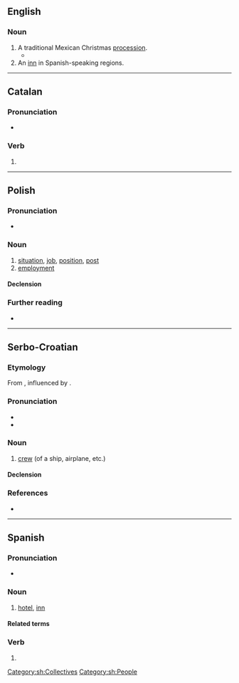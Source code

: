 {{also|pošada}}
==English==

===Noun===
{{en-noun}}

# A traditional Mexican Christmas [[procession]].
#* {{quote-journal|en|2008|December 24|Judith Lerner|A chef's menu stirs Christmas memories|Berkshire Eagle|url=http://www.berkshireeagle.com/ci_11301413
|passage=They make a '''posada''' for the kids over there.}}
# An [[inn]] in Spanish-speaking regions.

----

==Catalan==

===Pronunciation===
* {{ca-IPA}}

===Verb===
{{head|ca|past participle|g=f-s}}

# {{ca-verb form of|g=f|m=ptc|t=past|posar}}

----

==Polish==

===Pronunciation===
* {{pl-IPA}}

===Noun===
{{pl-noun|f}}

# [[situation]], [[job]], [[position]], [[post]]
# [[employment]]

====Declension====
{{pl-decl-noun-f}}

===Further reading===
* {{R:PWN}}

----

==Serbo-Croatian==

===Etymology===
From {{m|sh|posaditi}}, influenced by {{cog|cs|posádka}}.

===Pronunciation===
* {{IPA|sh|/pôsada/}}
* {{hyphenation|sh|po|sa|da}}

===Noun===
{{sh-noun|g=f|head=pȍsada}}

# [[crew]] (of a ship, airplane, etc.)

====Declension====
{{sh-decl-noun
|posada|posade
|posade|posada
|posadi|posadama
|posadu|posade
|posado|posade
|posadi|posadama
|posadom|posadama
}}

===References===
* {{R:sh:HJP|eVpgXxQ%3D}}

[[Category:sh:Collectives]]
[[Category:sh:People]]

----

==Spanish==

===Pronunciation===
* {{es-IPA}}

===Noun===
{{es-noun|f}}

# {{lb|es|antiquated}} [[hotel]], [[inn]]

====Related terms====
{{rel3
|es|posar
|reposar
|reposo
}}

===Verb===
{{head|es|past participle form|g=f-s}}

# {{es-verb form of|mood=participle|gen=f|num=s|ending=ar|posar}}